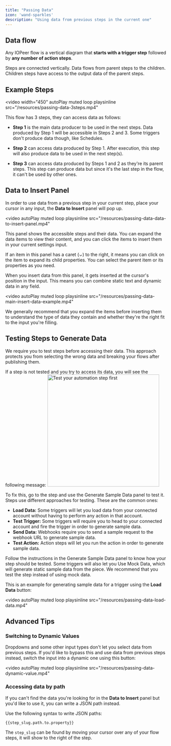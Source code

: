 ```yaml
---
title: "Passing Data"
icon: 'wand-sparkles'
description: "Using data from previous steps in the current one"
---
```


## Data flow

Any IOPeer flow is a vertical diagram that **starts with a trigger step** followed by **any number of action steps**.

Steps are connected vertically. Data flows from parent steps to the children. Children steps have access to the output data of the parent steps.

## Example Steps
<video width="450"
  autoPlay
  muted
  loop
  playsinline
  src="/resources/passing-data-3steps.mp4"
></video>

This flow has 3 steps, they can access data as follows:

- **Step 1** is the main data producer to be used in the next steps. Data produced by Step 1 will be accessible in Steps 2 and 3. Some triggers don't produce data though, like Schedules.

- **Step 2** can access data produced by Step 1. After execution, this step will also produce data to be used in the next step(s).

- **Step 3** can access data produced by Steps 1 and 2 as they're its parent steps. This step can produce data but since it's the last step in the flow, it can't be used by other ones.

## Data to Insert Panel

In order to use data from a previous step in your current step, place your cursor in any input, the **Data to Insert** panel will pop up.

<video 
  autoPlay
  muted
  loop
  playsinline
  src="/resources/passing-data-data-to-insert-panel.mp4"
></video>

This panel shows the accessible steps and their data. You can expand the data items to view their content, and you can click the items to insert them in your current settings input.

If an item in this panel has a caret (⌄) to the right, it means you can click on the item to expand its child properties. You can select the parent item or its properties as you need.

When you insert data from this panel, it gets inserted at the cursor's position in the input. This means you can combine static text and dynamic data in any field.

<video 
  autoPlay
  muted
  loop
  playsinline
  src="/resources/passing-data-main-insert-data-example.mp4"
></video>

We generally recommend that you expand the items before inserting them to understand the type of data they contain and whether they're the right fit to the input you're filling.

## Testing Steps to Generate Data

We require you to test steps before accessing their data. This approach protects you from selecting the wrong data and breaking your flows after publishing them.

If a step is not tested and you try to access its data, you will see the following message:
<img width="350" src="/resources/passing-data-test-step-first.png" alt="Test your automation step first" />

To fix this, go to the step and use the Generate Sample Data panel to test it. Steps use different approaches for testing. These are the common ones:

- **Load Data:** Some triggers will let you load data from your connected account without having to perform any action in that account.
- **Test Trigger:** Some triggers will require you to head to your connected account and fire the trigger in order to generate sample data.
- **Send Data:** Webhooks require you to send a sample request to the webhook URL to generate sample data.
- **Test Action:** Action steps will let you run the action in order to generate sample data.

Follow the instructions in the Generate Sample Data panel to know how your step should be tested. Some triggers will also let you Use Mock Data, which will generate static sample data from the piece. We recommend that you test the step instead of using mock data.

This is an example for generating sample data for a trigger using the **Load Data** button:

<video 
  autoPlay
  muted
  loop
  playsinline
  src="/resources/passing-data-load-data.mp4"
></video>

## Advanced Tips

### Switching to Dynamic Values

Dropdowns and some other input types don't let you select data from previous steps. If you'd like to bypass this and use data from previous steps instead, switch the input into a dynamic one using this button:

<video 
  autoPlay
  muted
  loop
  playsinline
  src="/resources/passing-data-dynamic-value.mp4"
></video>

### Accessing data by path

If you can't find the data you're looking for in the **Data to Insert** panel but you'd like to use it, you can write a JSON path instead.

Use the following syntax to write JSON paths:

`{{step_slug.path.to.property}}`

The `step_slug` can be found by moving your cursor over any of your flow steps, it will show to the right of the step.
